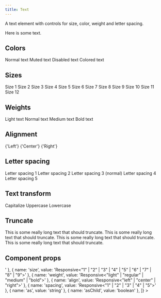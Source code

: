 ```yaml
---
title: Text
---
```


A text element with controls for size, color, weight and letter spacing.

<Example>
  <Text>Here is some text.</Text>
</Example>

## Colors

<Example>
  <Text>Normal text</Text>
  <Text color="muted">Muted text</Text>
  <Text color="disabled">Disabled text</Text>
  <Text color="red">Colored text</Text>
</Example>

## Sizes

<Example>
  <Text size="1">Size 1</Text>
  <Text size="2">Size 2</Text>
  <Text size="3">Size 3</Text>
  <Text size="4">Size 4</Text>
  <Text size="5">Size 5</Text>
  <Text size="6">Size 6</Text>
  <Text size="7">Size 7</Text>
  <Text size="8">Size 8</Text>
  <Text size="9">Size 9</Text>
  <Text size="10">Size 10</Text>
  <Text size="11">Size 11</Text>
  <Text size="12">Size 12</Text>
</Example>

## Weights

<Example>
  <Text weight="light">Light text</Text>
  <Text weight="normal">Normal text</Text>
  <Text weight="medium">Medium text</Text>
  <Text weight="bold">Bold text</Text>
</Example>

## Alignment

<Example>
  <Box width="100%">
    <Text align="left" as="div">
      {'Left'}
    </Text>
    <Text align="center" as="div">
      {'Center'}
    </Text>
    <Text align="right" as="div">
      {'Right'}
    </Text>
  </Box>
</Example>

## Letter spacing

<Example>
  <Text spacing="1">Letter spacing 1</Text>
  <Text spacing="2">Letter spacing 2</Text>
  <Text spacing="3">Letter spacing 3 (normal)</Text>
  <Text spacing="4">Letter spacing 4</Text>
  <Text spacing="5">Letter spacing 5</Text>
</Example>

## Text transform

<Example>
  <Text transform="capitalize">Capitalize</Text>
  <Text transform="uppercase">Uppercase</Text>
  <Text transform="lowercase">Lowercase</Text>
</Example>

## Truncate

<Example>
  <Text truncate>This is some really long text that should truncate.</Text>
  <Box width="200px">
    <Text truncate>This is some really long text that should truncate.</Text>
  </Box>
  <Box width="150px">
    <Text truncate>This is some really long text that should truncate.</Text>
  </Box>
  <Box width="100px">
    <Text truncate>This is some really long text that should truncate.</Text>
  </Box>
</Example>

## Component props

<Example>
  <DataTable
    data={[
      { name: 'type', value: 'Responsive<"muted" | "faded">' },
      { name: 'size', value: 'Responsive<"1" | "2" | "3" | "4" | "5" | "6" | "7" | "8" | "9">' },
      { name: 'weight', value: 'Responsive<"light" | "regular" | "medium" | "bold">' },
      { name: 'align', value: 'Responsive<"left" | "center" | "right">' },
      { name: 'spacing', value: 'Responsive<"1" | "2" | "3" | "4" | "5">' },
      { name: 'as', value: 'string' },
      { name: 'asChild', value: 'boolean' },
    ]}
  >
    <DataColumn id="name" label="Name" />
    <DataColumn id="value" label="Type" />
  </DataTable>
</Example>

